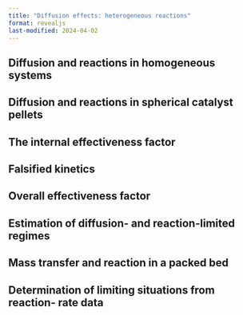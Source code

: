 ```yaml
---
title: "Diffusion effects: heterogeneous reactions"
format: revealjs
last-modified: 2024-04-02
---
```


## Diffusion and reactions in homogeneous systems

## Diffusion and reactions in spherical catalyst pellets

## The internal effectiveness factor

## Falsified kinetics

## Overall effectiveness factor

## Estimation of diffusion- and reaction-limited regimes

## Mass transfer and reaction in a packed bed

## Determination of limiting situations from reaction- rate data
